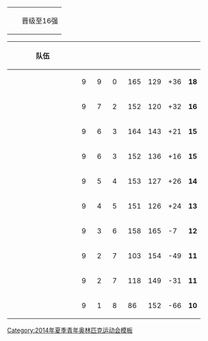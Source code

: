 {| class="infobox bordered"
|-
|width=10px bgcolor="#ccffcc"| ||晋级至16强
|}
{| class="wikitable" style="text-align:center;font-size:95%"
|-
!width=150|队伍
!width=20|{{abbr|场|比赛场次}}
!width=20|{{abbr|胜|胜利}}
!width=20|{{abbr|负|失败}}
!width=30|{{abbr|得|得分}}
!width=30|{{abbr|失|失分}}
!width=30|{{abbr|差|得失分差}}
!width=20|{{abbr|积|积分}}
|-bgcolor=ccffcc
|align="left"|{{flagIOC|LTU|2014年夏季青年}}
|9||9||0||165||129||+36||'''18'''
|-bgcolor=ccffcc
|align="left"|{{flagIOC|SLO|2014年夏季青年}}
|9||7||2||152||120||+32||'''16'''
|-bgcolor=ccffcc
|align="left"|{{flagIOC|CHN|2014年夏季青年}}
|9||6||3||164||143||+21||'''15'''
|-bgcolor=ccffcc
|align="left"|{{flagIOC|PUR|2014年夏季青年}}
|9||6||3||152||136||+16||'''15'''
|-bgcolor=ccffcc
|align="left"|{{flagIOC|POL|2014年夏季青年}}
|9||5||4||153||127||+26||'''14'''
|-bgcolor=ccffcc
|align="left"|{{flagIOC|FRA|2014年夏季青年}}
|9||4||5||151||126||+24||'''13'''
|-bgcolor=ccffcc
|align="left"|{{flagIOC|HUN|2014年夏季青年}}
|9||3||6||158||165||-7||'''12'''
|-bgcolor=ccffcc
|align="left"|{{flagIOC|URU|2014年夏季青年}}
|9||2||7||103||154||-49||'''11'''
|-
|align="left"|{{flagIOC|GER|2014年夏季青年}}
|9||2||7||118||149||-31||'''11'''
|-
|align="left"|{{flagIOC|INA|2014年夏季青年}}
|9||1||8||86||152||-66||'''10'''
|}<noinclude>
[[Category:2014年夏季青年奥林匹克运动会模板]]
</noinclude>